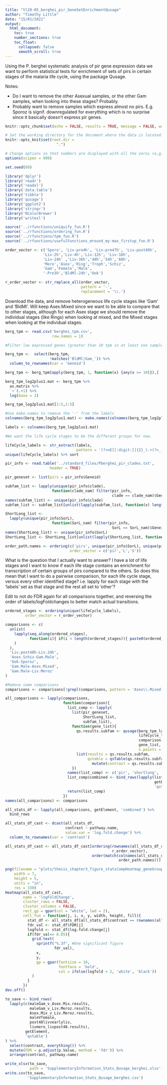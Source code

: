 ```yaml
---
title: "tl20-05_berghei_pir_GeneSetEnrichmentQusage"
author: "Timothy Little"
date: "15/01/2021"
output: 
  html_document:
    toc: true
    number_sections: true
    toc_float:
      collapsed: false
      smooth_scroll: true
---
```


Using the P. berghei systematic analysis of pir gene expression data we want to perform statistical tests for enrichment of sets of pirs in certain stages of the malaria life cycle, using the package Qusage.

Notes:

* Do I want to remove the other Asexual samples, or the other Gam samples, when looking into these stages? Probably.
* Probably want to remove samples which express almost no pirs. E.g. Sporoz is signif. downregulated for everything which is no surprise since it basically doesn't express pir genes.

```r
knitr::opts_chunk$set(echo = FALSE, results = TRUE, message = FALSE, warning = FALSE)

# Set the working directory for the document where the data is located.
knitr::opts_knit$set(root.dir = 
                       ".")

# Change options so that numbers are displayed with all the zeros (e,g, as 1000000 not 1e6)
options(scipen = 999) 

set.seed(89)
```

```r
library('dplyr')
library('readr')
library('readxl')
library('data.table')
library('tibble')
library('qusage')
library('ggplot2')
library('stringr')
library('RColorBrewer')
library('writexl')
```

```r
source('../rfunctions/uniquify_fun.R')
source('../rfunctions/ordering_fun.R')
source('../rfunctions/tpm_fun.R')
source('../rfunctions/usefulFunctions_mround_my-max_firstup_fun.R')
```

```r
order_vector <- c('Sporo', 'Liv-pre4h', 'Liv-pre47h', 'Liv-post48h',
                 'Liv-2h','Liv-4h','Liv-12h', 'Liv-18h',
                 'Liv-24h' ,'Liv-36h','48h','54h','60h',
                 'Mero','Asex','Ring','Troph','Schiz',
                 'Gam','Female','Male',
                 '-Pre3h','BldMl-24h','Ook')

r_order_vector <- str_replace_all(order_vector, 
                                  pattern = '-', 
                                  replacement = '\\.')
```

Download the data, and remove heterogeneous life cycle stages like 'Gam' and 'BldMl'. Will keep Asex.Mixed since we want to be able to compare that to other stages, although for each Asex stage we should remove the individual stages (like Rings) when looking at mixed, and the Mixed stages when looking at the individual stages.


```r
berg_tpm <- read.csv('berghei_tpm.csv',
                     row.names = 1)

#Filter low expressed genes (greater than 10 tpm in at least one sample), convert to a matrix, add 1 for the log transformation, then transform to log2

berg_tpm <-  select(berg_tpm, 
                    !matches('BldMl|Gam_')) %>% 
  column_to_rownames(var = 'Geneid')

berg_tpm <- berg_tpm[apply(berg_tpm, 1, function(x) {any(x >= 10)}),]

berg_tpm_log2plus1.mat <- berg_tpm %>% 
  as.matrix %>% 
  `+`(.+1) %>% 
  log(base = 2)

berg_tpm_log2plus1.mat[1:5,1:5]

```

```r
#Use make.names to remove the '-' from the labels
colnames(berg_tpm_log2plus1.mat) <- make.names(colnames(berg_tpm_log2plus1.mat))

labels <- colnames(berg_tpm_log2plus1.mat)

#We want the life cycle stages to be the different groups for now.

lifeCycle_labels <- str_extract(labels, 
                                pattern = '(?<=E[[:digit:]]{2}_).+(?=_[[:digit:]]{1,2})')
unique(lifeCycle_labels) %>% sort

```

```r
pir_info <- read.table('../standard_files/Pberghei_pir_clades.txt',
                    header = TRUE)

pir_geneset <- list(pirs = pir_info$Geneid)

subfam_list <- lapply(unique(pir_info$clade), 
                     function(clade_nam) filter(pir_info, 
                                                clade == clade_nam)$Geneid)
names(subfam_list) <- unique(pir_info$clade)
subfam_list <- subfam_list[unlist(lapply(subfam_list, function(x) length(x) > 3))]

ShortLong_list <- 
  lapply(unique(pir_info$SorL), 
                     function(SorL_nam) filter(pir_info, 
                                                SorL == SorL_nam)$Geneid)
names(ShortLong_list) <- unique(pir_info$SorL)
ShortLong_list <- ShortLong_list[unlist(lapply(ShortLong_list, function(x) length(x) > 3))]

order_path.names <- ordering(c('pirs', unique(pir_info$SorL), unique(pir_info$clade)), 
                             order_vector = c('pir','L','S'))

```

What is the question that I actually want to answer? I have a lot of life stages and I want to know if each life stage contains an enrichment for transcription of certain groups of pirs compared to the others. So does this mean that I want to do a pairwise comparison, for each life cycle stage, versus every other identified stage? i.e. lapply for each stage with the 'labels' set as that stage and the rest all set to 'other'?

Edit to not do FDR again for all comparisons together, and reversing the order of labels/logFoldchanges to better match actual transitions.

```r
ordered_stages <- ordering(unique(lifeCycle_labels),
         order_vector = r_order_vector)

comparisons <- c(
  unlist(
    lapply(seq_along(ordered_stages),
           function(i){ if(i < length(ordered_stages)){ paste0(ordered_stages[i+1],'-',ordered_stages[i]) } }
    )
  ),
  'Liv.post48h-Liv.24h',
  'Asex.Schiz-Gam.Male',
  'Ook-Sporoz',
  'Gam.Male-Asex.Mixed',
  'Gam.Male-Liv.Meroz'
)

#Remove some comparisons
comparisons <- comparisons[!grepl(comparisons, pattern = 'Asex\\.Mixed-Asex\\.Ring')]

all_comparisons <- lapply(comparisons, 
                          function(comparison){
                            list_comp <- lapply(
                              list(pir_geneset,
                                   ShortLong_list,
                                   subfam_list), 
                              function(gene_list){
                                qs.results.subfam <- qusage(berg_tpm_log2plus1.mat,
                                                            lifeCycle_labels,
                                                            comparison,
                                                            gene_list,
                                                            n.points = 2^18)
                                list(results = qs.results.subfam, 
                                     qstable = qsTable(qs.results.subfam) %>% 
                                       mutate(contrast = qs.results.subfam$contrast))
                              })
                            names(list_comp) <- c('pir', 'shortlong', 'subfam')
                            list_comp$combined <- bind_rows(lapply(list_comp, 
                                                                   getElement, 
                                                                   'qstable'))
                            return(list_comp)
                          })
names(all_comparisons) <- comparisons

all_stats_df <- lapply(all_comparisons, getElement, 'combined') %>% 
  bind_rows 

all_stats_df_cast <- dcast(all_stats_df,
                           contrast ~ pathway.name,
                           value.var = 'log.fold.change') %>% 
  column_to_rownames(var = 'contrast')

all_stats_df_cast <- all_stats_df_cast[ordering(rownames(all_stats_df_cast),
                                                r_order_vector),
                                       order(match(colnames(all_stats_df_cast), 
                                                   order_path.names))]

png(filename = "plots/thesis_chapter3_figure_statsCompHeatmap_geneGroups.png",
    width = 7,
    height = 5,
    units = "in",
    res = 330)
Heatmap(all_stats_df_cast,
        name = 'logFoldChange',
        cluster_rows = FALSE,
        cluster_columns = FALSE,
        rect_gp = gpar(col = "white", lwd = 2),
        cell_fun = function(j, i, x, y, width, height, fill){
          stat_df <- all_stats_df[all_stats_df$contrast == rownames(all_stats_df_cast[i,]),]
          fdr_val <- stat_df$FDR[j]
          logfold <- stat_df$log.fold.change[j]
          if(fdr_val<= 0.05){
            grid.text(
              sprintf("%.3f", #One significant figure
                      fdr_val),
              x,
              y,
              gp = gpar(fontsize = 10,
                        fontface = 'bold',
                        col = ifelse(logfold > 2, 'white', 'black'))
            )
          }
        })
dev.off()
```

```r
to_save <- bind_rows(
  lapply(c(maleGam_v_Asex.Mix.results, 
           maleGam_v_Liv.Meroz.results, 
           Asex.Mix_v_Liv.Meroz.results,
           maleVfemale, 
           post48livvearlyliv, 
           livmero_livpost48.results),
         getElement,
         'qstable')
) %>% 
  select(contrast, everything()) %>% 
  mutate(FDR = p.adjust(p.Value, method = 'fdr')) %>% 
  arrange(contrast, pathway.name)

write_xlsx(to_save,
           path = 'SupplementaryInformation_Stats_Qusage_berghei.xlsx')
write.csv(to_save,
          'SupplementaryInformation_Stats_Qusage_berghei.csv')
```


